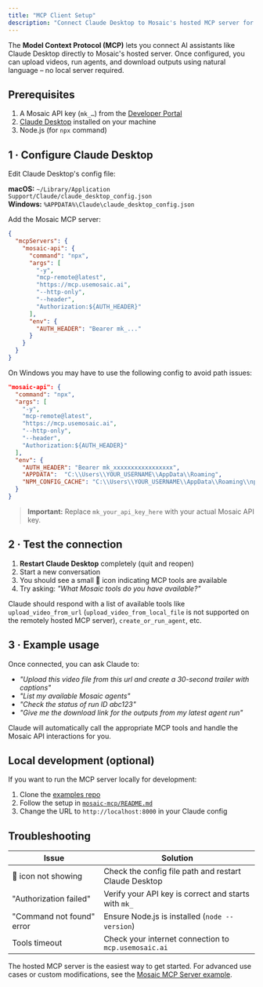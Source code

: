 ```yaml
---
title: "MCP Client Setup"
description: "Connect Claude Desktop to Mosaic's hosted MCP server for seamless AI-powered video editing."
---
```


The **Model Context Protocol (MCP)** lets you connect AI assistants like Claude Desktop directly to Mosaic's hosted server. Once configured, you can upload videos, run agents, and download outputs using natural language – no local server required.

## Prerequisites

1. A Mosaic API key (`mk_…`) from the [Developer Portal](https://app.usemosaic.ai)
2. [Claude Desktop](https://claude.ai/download) installed on your machine
3. Node.js (for `npx` command)

## 1 · Configure Claude Desktop

Edit Claude Desktop's config file:

**macOS:** `~/Library/Application Support/Claude/claude_desktop_config.json`  
**Windows:** `%APPDATA%\Claude\claude_desktop_config.json`

Add the Mosaic MCP server:

```json
{
  "mcpServers": {
    "mosaic-api": {
      "command": "npx",
      "args": [
        "-y",
        "mcp-remote@latest",
        "https://mcp.usemosaic.ai",
        "--http-only",
        "--header",
        "Authorization:${AUTH_HEADER}"
      ],
      "env": {
        "AUTH_HEADER": "Bearer mk_..."
      }
    }
  }
}
```

On Windows you may have to use the following config to avoid path issues:

```json
"mosaic-api": {
  "command": "npx",
  "args": [
    "-y",
    "mcp-remote@latest",
    "https://mcp.usemosaic.ai",
    "--http-only",
    "--header",
    "Authorization:${AUTH_HEADER}"
  ],
  "env": {
    "AUTH_HEADER": "Bearer mk_xxxxxxxxxxxxxxxxx",
    "APPDATA":  "C:\\Users\\YOUR_USERNAME\\AppData\\Roaming",
    "NPM_CONFIG_CACHE": "C:\\Users\\YOUR_USERNAME\\AppData\\Roaming\\npm-cache"
  }
}
```

> **Important:** Replace `mk_your_api_key_here` with your actual Mosaic API key.

## 2 · Test the connection

1. **Restart Claude Desktop** completely (quit and reopen)
2. Start a new conversation
3. You should see a small 🔌 icon indicating MCP tools are available
4. Try asking: *"What Mosaic tools do you have available?"*

Claude should respond with a list of available tools like `upload_video_from_url` (`upload_video_from_local_file` is not supported
on the remotely hosted MCP server), `create_or_run_agent`, etc.

## 3 · Example usage

Once connected, you can ask Claude to:

- *"Upload this video file from this url and create a 30-second trailer with captions"*
- *"List my available Mosaic agents"*  
- *"Check the status of run ID abc123"*
- *"Give me the download link for the outputs from my latest agent run"*

Claude will automatically call the appropriate MCP tools and handle the Mosaic API interactions for you.

## Local development (optional)

If you want to run the MCP server locally for development:

1. Clone the [examples repo](https://github.com/mosaic-ai-labs/api-examples)
2. Follow the setup in [`mosaic-mcp/README.md`](https://github.com/mosaic-ai-labs/api-examples/tree/main/mosaic-mcp)
3. Change the URL to `http://localhost:8000` in your Claude config

## Troubleshooting

| Issue | Solution |
|-------|----------|
| 🔌 icon not showing | Check the config file path and restart Claude Desktop |
| "Authorization failed" | Verify your API key is correct and starts with `mk_` |
| "Command not found" error | Ensure Node.js is installed (`node --version`) |
| Tools timeout | Check your internet connection to `mcp.usemosaic.ai` |

<Note type="tip">The hosted MCP server is the easiest way to get started. For advanced use cases or custom modifications, see the [Mosaic MCP Server example](/example-apps/mosaic-mcp-server).</Note> 